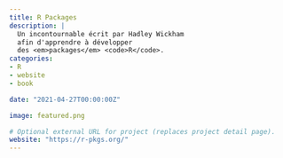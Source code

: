 ```yaml
---
title: R Packages
description: |
  Un incontournable écrit par Hadley Wickham
  afin d'apprendre à développer
  des <em>packages</em> <code>R</code>.
categories:
- R
- website
- book

date: "2021-04-27T00:00:00Z"

image: featured.png

# Optional external URL for project (replaces project detail page).
website: "https://r-pkgs.org/"
---
```


